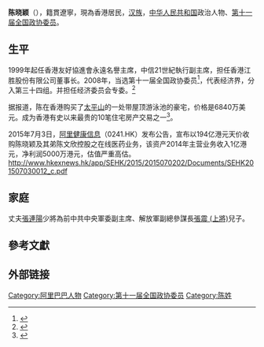 '''陈晓颖'''（{{bd|1963年||}}），籍貫遼寧，現為香港居民，[[汉族|汉族]]，[[中华人民共和国|中华人民共和国]]政治人物、[[第十一届全国政协委员|第十一届全国政协委员]]。

==生平==
1999年起任香港友好協進會永遠名譽主席，中信21世紀執行副主席，担任香港江胜股份有限公司董事长。2008年，当选第十一届全国政协委员<ref>{{cite news|title=第十一届全国政协委员名单|url=http://www.indaa.com.cn/zt/2009qglh/zxzs/200903/t20090303_127573.html|accessdate=2013-04-09|newspaper=新华社北京1月25日电 中国人民政治协商会议第十一届全国委员会委员名单(共2237人，2008年1月25日政协第十届全国委员会常务委员会第二十次会议通过)|date=2008年1月25日|deadurl=yes|archiveurl=https://web.archive.org/web/20130928014403/http://www.indaa.com.cn/zt/2009qglh/zxzs/200903/t20090303_127573.html|archivedate=2013年9月28日}}</ref>，代表经济界，分入第三十四组。并担任经济委员会专委。<ref>{{cite news|title=全国政协信息-陈晓颖|url=http://www.cppcc.gov.cn/CMS/wylibary/showJcwyxtInfoWylibary.action?tabJcwyxt.guid=11W0012460&wytype=wjwy|accessdate=2013-04-11|newspaper=全国政协委员会|archive-date=2018-09-27|archive-url=https://web.archive.org/web/20180927204245/http://www.cppcc.gov.cn/CMS/wylibary/showJcwyxtInfoWylibary.action?tabJcwyxt.guid=11W0012460&wytype=wjwy|dead-url=no}}</ref>

据报道，陈在香港购买了[[太平山_(香港)|太平山]]的一处带屋顶游泳池的豪宅，价格是6840万美元。成为香港有史以来最贵的10笔住宅房产交易之一<ref>{{cite news|title=阿里巴巴与军方高层的联系，墓碑为证|url=http://cn.nytimes.com/china/20140916/c16alibaba/|accessdate=2013-04-09|quote=2014年1月15日土地註冊處資料，白加道28號2號屋，連兩個車位以5.3億元售出，買家為陳曉穎（CHEN XIAO YING）。上址實用面積5,692方呎，連花園654方呎及平台1,214方呎，實用呎價93,113元。|date=2014年1月15日|archive-date=2014年9月17日|archive-url=https://web.archive.org/web/20140917031114/http://cn.nytimes.com/china/20140916/c16alibaba/|dead-url=no}}</ref>。

2015年7月3日，[[阿里健康信息|阿里健康信息]]（0241.HK）发布公告，宣布以194亿港元天价收购陈晓颖及其弟陈文欣控股之在线医药业务，该资产2014年主营业务收入1亿港元，净利润5000万港元，估值严重高估。[http://阿里健康2015年7月3日公告 http://www.hkexnews.hk/app/SEHK/2015/2015070202/Documents/SEHK201507030012_c.pdf]{{dead link|date=2018年5月 |bot=InternetArchiveBot |fix-attempted=yes }}

==家庭==
丈夫[[張連陽|張連陽]]少將為前中共中央軍委副主席、解放軍副總參謀長[[張震_(上將)|張震 (上將)]]兒子。

==參考文獻==
{{reflist}}

==外部链接==
{{中国政治人物小作品}}

{{阿里巴巴集团}}
{{DEFAULTSORT:C}}
[[Category:阿里巴巴人物|Category:阿里巴巴人物]]
[[Category:第十一届全国政协委员|Category:第十一届全国政协委员]]
[[Category:陈姓|Category:陈姓]]